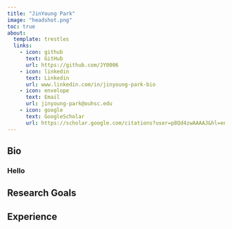 ```yaml
---
title: "JinYoung Park"
image: "headshot.png"
toc: true
about:
  template: trestles
  links:
    - icon: github
      text: GitHub
      url: https://github.com/JY0006
    - icon: linkedin
      text: Linkedin
      url: www.linkedin.com/in/jinyoung-park-bio
    - icon: envelope
      text: Email
      url: jinyoung-park@ouhsc.edu
    - icon: google
      text: GoogleScholar
      url: https://scholar.google.com/citations?user=p8Qd4zwAAAAJ&hl=en
---
```


::: {.column-page}

## Bio
### Hello
## Research Goals

## Experience

:::